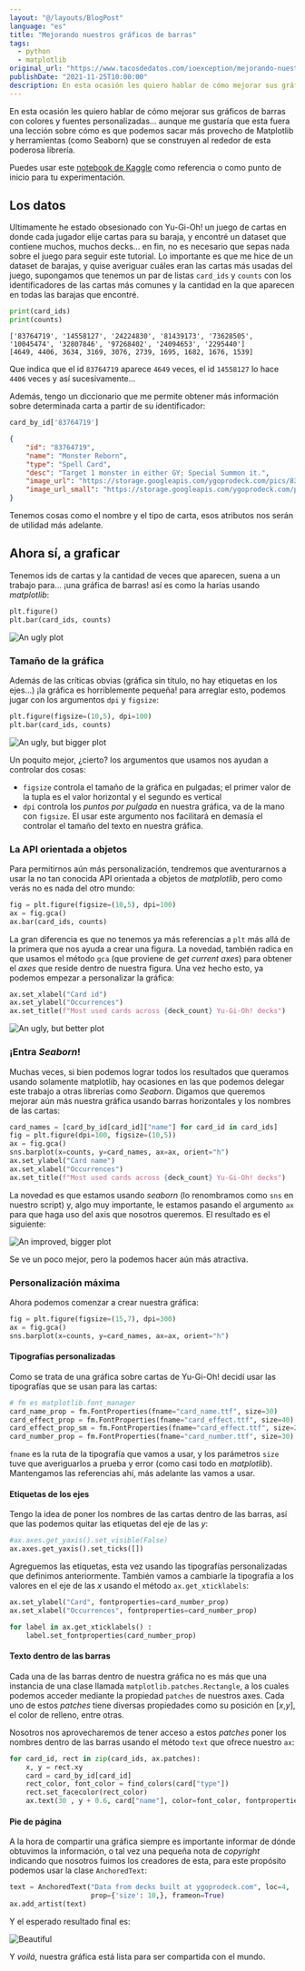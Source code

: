 ```yaml
---
layout: "@/layouts/BlogPost"
language: "es"
title: "Mejorando nuestros gráficos de barras"
tags: 
  - python
  - matplotlib
original_url: "https://www.tacosdedatos.com/ioexception/mejorando-nuestros-graficos-de-barras-7fb"
publishDate: "2021-11-25T10:00:00"
description: En esta ocasión les quiero hablar de cómo mejorar sus gráficos de barras con colores y fuentes personalizadas...
---
```


En esta ocasión les quiero hablar de cómo mejorar sus gráficos de barras con colores y fuentes personalizadas... aunque me gustaría que esta fuera una lección sobre cómo es que podemos sacar más provecho de Matplotlib y herramientas (como Seaborn) que se construyen al rededor de esta poderosa librería.  

Puedes usar este [notebook de Kaggle](https://www.kaggle.com/ioexception/las-cartas-m-s-usadas-de-yu-gi-oh) como referencia o como punto de inicio para tu experimentación.

## Los datos  
Ultimamente he estado obsesionado con Yu-Gi-Oh! un juego de cartas en donde cada jugador elije cartas para su baraja, y encontré un dataset que contiene muchos, muchos decks... en fin, no es necesario que sepas nada sobre el juego para seguir este tutorial. Lo importante es que me hice de un dataset de barajas, y quise averiguar cuáles eran las cartas más usadas del juego, supongamos que tenemos un par de listas `card_ids` y `counts` con los identificadores de las cartas más comunes y la cantidad en la que aparecen en todas las barajas que encontré.

```python
print(card_ids)
print(counts)
```

```text
['83764719', '14558127', '24224830', '81439173', '73628505', '10045474', '32807846', '97268402', '24094653', '2295440']
[4649, 4406, 3634, 3169, 3076, 2739, 1695, 1682, 1676, 1539]
```

Que indica que el id `83764719` aparece `4649` veces, el id `14558127` lo hace `4406` veces y así sucesivamente...

Además, tengo un diccionario que me permite obtener más información sobre determinada carta a partir de su identificador:  

```python
card_by_id['83764719']
```

```json
{
    "id": "83764719",
    "name": "Monster Reborn",
    "type": "Spell Card",
    "desc": "Target 1 monster in either GY; Special Summon it.",
    "image_url": "https://storage.googleapis.com/ygoprodeck.com/pics/83764719.jpg",
    "image_url_small": "https://storage.googleapis.com/ygoprodeck.com/pics_small/83764719.jpg",
}
```

Tenemos cosas como el nombre y el tipo de carta, esos atributos nos serán de utilidad más adelante.

## Ahora sí, a graficar  

Tenemos ids de cartas y la cantidad de veces que aparecen, suena a un trabajo para... ¡una gráfica de barras! así es como la harías usando *matplotlib*:  

```python
plt.figure()
plt.bar(card_ids, counts)
```

![An ugly plot](https://ik.imagekit.io/thatcsharpguy/other_sites/tacosdedatos/ugly_jOZB5fTAn.png?updatedAt=1637807238080)

### Tamaño de la gráfica  
Además de las críticas obvias (gráfica sin título, no hay etiquetas en los ejes...) ¡la gráfica es horriblemente pequeña! para arreglar esto, podemos jugar con los argumentos `dpi` y `figsize`:    

```python
plt.figure(figsize=(10,5), dpi=100)
plt.bar(card_ids, counts)
```

![An ugly, but bigger plot](https://ik.imagekit.io/thatcsharpguy/other_sites/tacosdedatos/ugly-but-bigger_uEx4pfMP8.png?updatedAt=1637807238262)

Un poquito mejor, ¿cierto? los argumentos que usamos nos ayudan a controlar dos cosas:  
 - `figsize` controla el tamaño de la gráfica en pulgadas; el primer valor de la tupla es el valor horizontal y el segundo es vertical
 - `dpi` controla los *puntos por pulgada* en nuestra gráfica, va de la mano con `figsize`. El usar este argumento nos facilitará en demasía el controlar el tamaño del texto en nuestra gráfica.  

### La API orientada a objetos  
Para permitirnos aún más personalización, tendremos que aventurarnos a usar la no tan conocida API orientada a objetos de *matplotlib*, pero como verás no es nada del otro mundo:  

```python
fig = plt.figure(figsize=(10,5), dpi=100)
ax = fig.gca()
ax.bar(card_ids, counts)
```
La gran diferencia es que no tenemos ya más referencias a `plt` más allá de la primera que nos ayuda a crear una figura. La novedad, también radica en que usamos el método `gca` (que proviene de *get current axes*) para obtener el *axes* que reside dentro de nuestra figura. Una vez hecho esto, ya podemos empezar a personalizar la gráfica:  

```python
ax.set_xlabel("Card id")
ax.set_ylabel("Occurrences")
ax.set_title(f"Most used cards across {deck_count} Yu-Gi-Oh! decks")
```

![An ugly, but better plot](https://ik.imagekit.io/thatcsharpguy/other_sites/tacosdedatos/ugly-but-better_MvNUNij4v.png?updatedAt=1637807238280)

### ¡Entra *Seaborn*!  
Muchas veces, si bien podemos lograr todos los resultados que queramos usando solamente matplotlib, hay ocasiones en las que podemos delegar este trabajo a otras librerías como *Seaborn*. Digamos que queremos mejorar aún más nuestra gráfica usando barras horizontales y los nombres de las cartas:  

```python
card_names = [card_by_id[card_id]["name"] for card_id in card_ids]
fig = plt.figure(dpi=100, figsize=(10,5))
ax = fig.gca()
sns.barplot(x=counts, y=card_names, ax=ax, orient="h")
ax.set_ylabel("Card name")
ax.set_xlabel("Occurrences")
ax.set_title(f"Most used cards across {deck_count} Yu-Gi-Oh! decks")
```

La novedad es que estamos usando *seaborn* (lo renombramos como `sns` en nuestro script) y, algo muy importante, le estamos pasando el argumento `ax` para que haga uso del axis que nosotros queremos. El resultado es el siguiente:  

![An improved, bigger plot](https://ik.imagekit.io/thatcsharpguy/other_sites/tacosdedatos/improved_LQyJZzZzxlq.png?updatedAt=1637807238175)

Se ve un poco mejor, pero la podemos hacer aún más atractiva.  

### Personalización máxima
Ahora podemos comenzar a crear nuestra gráfica:  

```python
fig = plt.figure(figsize=(15,7), dpi=300)
ax = fig.gca()
sns.barplot(x=counts, y=card_names, ax=ax, orient="h")
```

#### Tipografías personalizadas  
Como se trata de una gráfica sobre cartas de Yu-Gi-Oh! decidí usar las tipografías que se usan para las cartas:

```python
# fm es matplotlib.font_manager
card_name_prop = fm.FontProperties(fname="card_name.ttf", size=30)
card_effect_prop = fm.FontProperties(fname="card_effect.ttf", size=40)
card_effect_prop_sm = fm.FontProperties(fname="card_effect.ttf", size=20)
card_number_prop = fm.FontProperties(fname="card_number.ttf", size=30)
```

`fname` es la ruta de la tipografía que vamos a usar, y los parámetros `size` tuve que averiguarlos a prueba y error (como casi todo en *matplotlib*). Mantengamos las referencias ahí, más adelante las vamos a usar.

#### Etiquetas de los ejes

Tengo la idea de poner los nombres de las cartas dentro de las barras, así que las podemos quitar las etiquetas del eje de las *y*:

```python
#ax.axes.get_yaxis().set_visible(False)
ax.axes.get_yaxis().set_ticks([])
```  
Agreguemos las etiquetas, esta vez usando las tipografías personalizadas que definimos anteriormente. También vamos a cambiarle la tipografía a los valores en el eje de las *x* usando el método `ax.get_xticklabels`:  

```python
ax.set_ylabel("Card", fontproperties=card_number_prop)
ax.set_xlabel("Occurrences", fontproperties=card_number_prop)

for label in ax.get_xticklabels() :
    label.set_fontproperties(card_number_prop)
```

#### Texto dentro de las barras  
Cada una de las barras dentro de nuestra gráfica no es más que una instancia de una clase llamada `matplotlib.patches.Rectangle`, a los cuales podemos acceder mediante la propiedad `patches` de nuestros axes. Cada uno de estos *patches* tiene diversas propiedades como su posición en [*x*,*y*], el color de relleno, entre otras. 

Nosotros nos aprovecharemos de tener acceso a estos *patches* poner los nombres dentro de las barras usando el método `text` que ofrece nuestro `ax`:  

```python
for card_id, rect in zip(card_ids, ax.patches):
    x, y = rect.xy
    card = card_by_id[card_id]
    rect_color, font_color = find_colors(card["type"])
    rect.set_facecolor(rect_color)
    ax.text(30 , y + 0.6, card["name"], color=font_color, fontproperties=card_name_prop)
```

#### Pie de página  
A la hora de compartir una gráfica siempre es importante informar de dónde obtuvimos la información, o tal vez una pequeña nota de *copyright* indicando que nosotros fuimos los creadores de esta, para este propósito podemos usar la clase `AnchoredText`:  

```python
text = AnchoredText("Data from decks built at ygoprodeck.com", loc=4,
                    prop={'size': 10,}, frameon=True)
ax.add_artist(text)
```

Y el esperado resultado final es:

![Beautiful](https://ik.imagekit.io/thatcsharpguy/other_sites/tacosdedatos/beautiful_VQTyIvngWn.png?updatedAt=1637807238960)

Y *voilá*, nuestra gráfica está lista para ser compartida con el mundo.